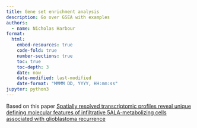 ```yaml
---
title: Gene set enrichment analysis
description: Go over GSEA with examples
authors:
  - name: Nicholas Harbour
format: 
  html:
    embed-resources: true
    code-fold: true
    number-sections: true
    toc: true
    toc-depth: 3
    date: now
    date-modified: last-modified
    date-format: "MMMM DD, YYYY, HH:mm:ss"
jupyter: python3
---
```



Based on this paper [Spatially resolved transcriptomic profiles reveal unique defining molecular features of infiltrative 5ALA-metabolizing cells associated with glioblastoma recurrence](https://genomemedicine.biomedcentral.com/articles/10.1186/s13073-023-01207-1#availability-of-data-and-materials)